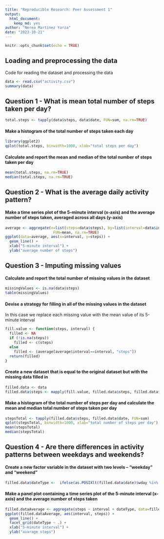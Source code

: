 ```yaml
---
title: "Reproducible Research: Peer Assessment 1"
output: 
  html_document: 
    keep_md: yes
author: "Nerea Martinez Yarza"
date: "2023-10-21"
---
```


```r
knitr::opts_chunk$set(echo = TRUE)
```

## Loading and preprocessing the data

Code for reading the dataset and processing the data
```r
data <- read.csv("activity.csv")
summary(data)
```
## Question 1 - What is mean total number of steps taken per day?
```r
total.steps <- tapply(data$steps, data$date, FUN=sum, na.rm=TRUE)
```

#### Make a histogram of the total number of steps taken each day
```r
library(ggplot2)
qplot(total.steps, binwidth=1000, xlab="total steps per day")
```

#### Calculate and report the mean and median of the total number of steps taken per day
```r
mean(total.steps, na.rm=TRUE)
median(total.steps, na.rm=TRUE)
```

## Question 2 - What is the average daily activity pattern?
#### Make a time series plot of the 5-minute interval (x-axis) and the average number of steps taken, averaged across all days (y-axis)
```r
average <- aggregate(x=list(steps=data$steps), by=list(interval=data$interval),
                      FUN=mean, na.rm=TRUE)
ggplot(data=average, aes(x=interval, y=steps)) +
  geom_line() +
  xlab("5-minute interval") +
  ylab("average number of steps")
```

## Question 3 - Imputing missing values
#### Calculate and report the total number of missing values in the dataset
```r
missingValues <- is.na(data$steps)
table(missingValues)
```

#### Devise a strategy for filling in all of the missing values in the dataset
In this case we replace each missing value with the mean value of its 5-minute interval
```r
fill.value <- function(steps, interval) {
  filled <- NA
  if (!is.na(steps))
    filled <- c(steps)
  else
    filled <- (average[average$interval==interval, "steps"])
  return(filled)
}
```

#### Create a new dataset that is equal to the original dataset but with the missing data filled in
```r
filled.data <- data
filled.data$steps <- mapply(fill.value, filled.data$steps, filled.data$interval)
```

#### Make a histogram of the total number of steps per day and calculate the mean and median total number of steps taken per day
```r
stepsTotal <- tapply(filled.data$steps, filled.data$date, FUN=sum)
qplot(stepsTotal, binwidth=1000, xlab="total number of steps per day")
mean(stepsTotal)
median(stepsTotal)
```

## Question 4 - Are there differences in activity patterns between weekdays and weekends?
#### Create a new factor variable in the dataset with two levels – “weekday” and “weekend”
```r
filled.data$dateType <-  ifelse(as.POSIXlt(filled.data$date)$wday %in% c(0,6), 'weekend', 'weekday')
```

#### Make a panel plot containing a time series plot of the 5-minute interval (x-axis) and the average number of steps taken
```r
filled.dataAverage <- aggregate(steps ~ interval + dateType, data=filled.data, mean)
ggplot(filled.dataAverage, aes(interval, steps)) + 
  geom_line() + 
  facet_grid(dateType ~ .) +
  xlab("5-minute interval") + 
  ylab("avarage steps")
```
